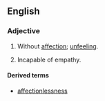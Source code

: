 ==English==
===Adjective===
{{en-adj}}
# Without [[affection]]; [[unfeeling]].
# {{psychology}} Incapable of empathy.

====Derived terms====
* [[affectionlessness]]